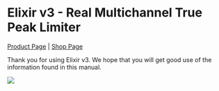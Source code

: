 # Elixir v3 - Real Multichannel True Peak Limiter

[Product Page](https://www.flux.audio/project/elixir/) 
| [Shop Page](https://shop.flux.audio/en_US/products/elixir)

Thank you for using Elixir v3. We hope that you will get good use of the information found in this manual.

![](https://flux-shared.s3.amazonaws.com/doc_images/Plugins/elixir-v3/Elixir_00.png)